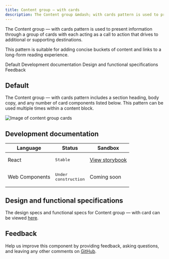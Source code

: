 ```yaml
---
title: Content group – with cards
description: The Content group &mdash; with cards pattern is used to present information through a group of cards with each acting as a call to action that drives to additional or supporting destinations.
---
```


<PageDescription>

The Content group &mdash; with cards pattern is used to present information through a group of cards with each acting as a call to action that drives to additional or supporting destinations.

This pattern is suitable for adding concise buckets of content and links to a long-form reading experience.

</PageDescription>

<AnchorLinks>

<AnchorLink>Default</AnchorLink>
<AnchorLink>Development documentation</AnchorLink>
<AnchorLink>Design and functional specifications</AnchorLink>
<AnchorLink>Feedback</AnchorLink>

</AnchorLinks>

## Default
The Content group &mdash; with cards pattern includes a section heading, body copy, and any number of card components listed below. This pattern can be used multiple times within a content block.

![Image of content group cards](../../images/pattern/content-group-cards/content-group-cards.jpg)


## Development documentation

| Language      | Status        | Sandbox                                                                              |
| ------------- | -----------   | ------------------------------------------------------------------------             |
| React         | <div><span class="bx--tag bx--tag--green"><pre>Stable</pre></span></div>        | <a href="https://ibmdotcom-react.mybluemix.net/?path=/story/components-contentgroupcards--default" target="_blank">View storybook</a>    |
| Web Components       | <div><span class="bx--tag bx--tag--cool-gray"><pre>Under construction</pre></span></div>  | Coming soon |

## Design and functional specifications

The design specs and functional specs for Content group &mdash; with card can be viewed <a href="https://ibm.box.com/s/5sfef66ow9ruw47qye5snhnxey0ioi6t" target="_blank">here</a>.

## Feedback

Help us improve this component by providing feedback, asking questions, and leaving any other comments on <a href="https://github.com/carbon-design-system/ibm-dotcom-library" target="_blank">GitHub</a>.
